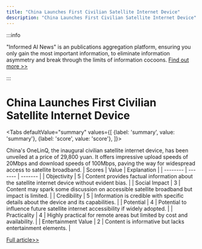 ```yaml
---
title: "China Launches First Civilian Satellite Internet Device"
description: "China Launches First Civilian Satellite Internet Device"
---
```



:::info

"Informed AI News" is an publications aggregation platform, ensuring you only gain the most important information, to eliminate information asymmetry and break through the limits of information cocoons.  [Find out more >>](/docs/guides)

:::

# China Launches First Civilian Satellite Internet Device


<Tabs
	defaultValue="summary"
	values={[
	{label: 'summary', value: 'summary'},
	{label: 'score', value: 'score'},
]}>
<TabItem value="summary">


China's OneLinQ, the inaugural civilian satellite internet device, has been unveiled at a price of 29,800 yuan. It offers impressive upload speeds of 20Mbps and download speeds of 100Mbps, paving the way for widespread access to satellite broadband.
</TabItem>
<TabItem value="score">
	| Scores     | Value   | Explanation |
	| -------- | ------- | ------- |
	| Objectivity  | 5    | Content provides factual information about the satellite internet device without evident bias.    |
	| Social Impact | 3     | Content may spark some discussion on accessible satellite broadband but impact is limited.    |
	| Credibility    | 5    | Information is credible with specific details about the device and its capabilities.    |
	| Potential    | 4    | Potential to influence future satellite internet accessibility if widely adopted.    |
	| Practicality    | 4    | Highly practical for remote areas but limited by cost and availability.    |
	| Entertainment Value    | 2    | Content is informative but lacks entertainment elements.    |
</TabItem>
</Tabs>

[Full article>>](https://readhub.cn/topic/8aDtviuyWl7)
